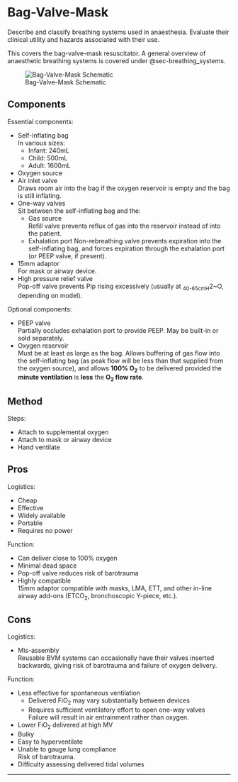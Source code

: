 # Bag-Valve-Mask {#sec-bvm}

:::ANZCA
Describe and classify breathing systems used in anaesthesia. Evaluate their clinical utility and hazards associated with their use.
:::

:::column-margin
This covers the bag-valve-mask resuscitator. A general overview of anaesthetic breathing systems is covered under @sec-breathing_systems.
:::

![Bag-Valve-Mask Schematic](/resources/bvm.svg)

## Components

Essential components:

* Self-inflating bag\
In various sizes:
	* Infant: 240mL
	* Child: 500mL
	* Adult: 1600mL
* Oxygen source
* Air inlet valve\
Draws room air into the bag if the oxygen reservoir is empty and the bag is still inflating.
* One-way valves\
Sit between the self-inflating bag and the:
	* Gas source\
	Refill valve prevents reflux of gas into the reservoir instead of into the patient.
	* Exhalation port
	Non-rebreathing valve prevents expiration into the self-inflating bag, and forces expiration through the exhalation port (or PEEP valve, if present).
* 15mm adaptor\
For mask or airway device.
* High pressure relief valve\
Pop-off valve prevents Pip rising excessively (usually at ~40-65cmH~2~O, depending on model).


Optional components:

* PEEP valve\
Partially occludes exhalation port to provide PEEP. May be built-in or sold separately.
* Oxygen reservoir\
Must be at least as large as the bag. Allows buffering of gas flow into the self-inflating bag (as peak flow will be less than that supplied from the oxygen source), and allows **100% O~2~** to be delivered provided the **minute ventilation** is **less** the **O~2~ flow rate**.


## Method

Steps:

* Attach to supplemental oxygen
* Attach to mask or airway device
* Hand ventilate


## Pros

Logistics:

* Cheap
* Effective
* Widely available
* Portable
* Requires no power


Function:

* Can deliver close to 100% oxygen
* Minimal dead space
* Pop-off valve reduces risk of barotrauma
* Highly compatible\
15mm adaptor compatible with masks, LMA, ETT, and other in-line airway add-ons (ETCO~2~, bronchoscopic Y-piece, etc.).


## Cons

Logistics:

* Mis-assembly\
Reusable BVM systems can occasionally have their valves inserted backwards, giving risk of barotrauma and failure of oxygen delivery.


Function:

* Less effective for spontaneous ventilation
	* Delivered FiO~2~ may vary substantially between devices
	* Requires sufficient ventilatory effort to open one-way valves\
	Failure will result in air entrainment rather than oxygen.
* Lower FiO~2~ delivered at high MV
* Bulky
* Easy to hyperventilate
* Unable to gauge lung compliance\
Risk of barotrauma.
* Difficulty assessing delivered tidal volumes


---
